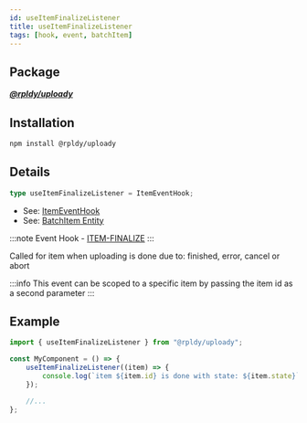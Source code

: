 ```yaml
---
id: useItemFinalizeListener
title: useItemFinalizeListener
tags: [hook, event, batchItem]
---
```


## Package

**_[@rpldy/uploady](../../packages/rpldy-uploady)_**

## Installation

```bash npm2yarn
npm install @rpldy/uploady
```

## Details

```typescript
type useItemFinalizeListener = ItemEventHook;
```

- See: [ItemEventHook](../types#itemeventhook)
- See: [BatchItem Entity](../entities#batchitem)

:::note
Event Hook - [ITEM-FINALIZE](../events#itemFinalize)
:::

Called for item when uploading is done due to: finished, error, cancel or abort

:::info
This event can be scoped to a specific item by passing the item id as a second parameter
:::

## Example

```javascript
import { useItemFinalizeListener } from "@rpldy/uploady";

const MyComponent = () => {
    useItemFinalizeListener((item) => {
        console.log(`item ${item.id} is done with state: ${item.state}`);
    });

    //...
};
```
